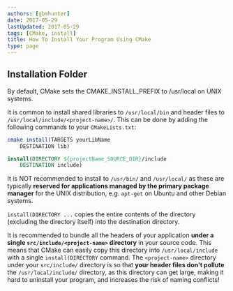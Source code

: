 ```yaml
---
authors: [gbmhunter]
date: 2017-05-29
lastUpdated: 2017-05-29
tags: [CMake, install]
title: How To Install Your Program Using CMake
type: page
---
```


## Installation Folder

By default, CMake sets the CMAKE_INSTALL_PREFIX to /usr/local on UNIX systems.

It is common to install shared libraries to `/usr/local/bin` and header files to `/usr/local/include/<project-name>/`. This can be done by adding the following commands to your `CMakeLists.txt`:

```cmake
cmake install(TARGETS yourLibName
    DESTINATION lib)

install(DIRECTORY ${projectName_SOURCE_DIR}/include
    DESTINATION include)
```

It is NOT recommended to install to `/usr/bin/` and `/usr/local/` as these are typically **reserved for applications managed by the primary package manager** for the UNIX distribution, e.g. `apt-get` on Ubuntu and other Debian systems.

`install(DIRECTORY ...` copies the entire contents of the directory (excluding the directory itself) into the destination directory.

It is recommended to bundle all the headers of your application **under a single `src/include/<project-name>` directory** in your source code. This means that CMake can easily copy this directory into `/usr/local/include` with a single `install(DIRECTORY` command. The `<project-name>` directory under your `src/include/` directory is so that **your header files don't pollute** the `/usr/local/include/` directory, as this directory can get large, making it hard to uninstall your program, and increases the risk of naming conflicts!
